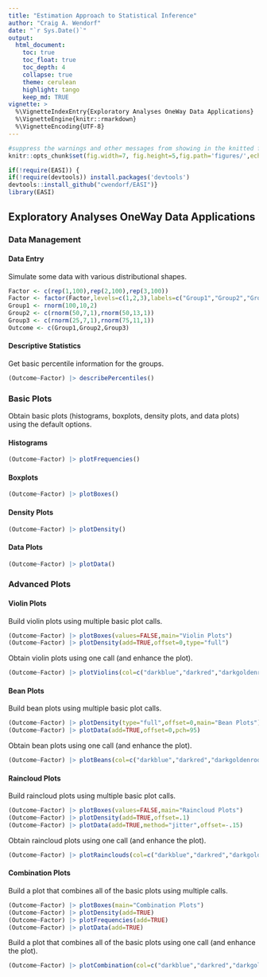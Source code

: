 ```yaml
---
title: "Estimation Approach to Statistical Inference"
author: "Craig A. Wendorf"
date: "`r Sys.Date()`"
output:
  html_document:
    toc: true
    toc_float: true
    toc_depth: 4
    collapse: true
    theme: cerulean
    highlight: tango
    keep_md: TRUE
vignette: >
  %\VignetteIndexEntry{Exploratory Analyses OneWay Data Applications}
  %\VignetteEngine{knitr::rmarkdown}
  %\VignetteEncoding{UTF-8}
---
```


```r
#suppress the warnings and other messages from showing in the knitted file.
knitr::opts_chunk$set(fig.width=7, fig.height=5,fig.path='figures/',echo=TRUE,warning=FALSE,message=FALSE)
```

```r
if(!require(EASI)) {
if(!require(devtools)) install.packages('devtools')
devtools::install_github("cwendorf/EASI")}
library(EASI)
```

## Exploratory Analyses OneWay Data Applications

### Data Management

#### Data Entry

Simulate some data with various distributional shapes.
```r
Factor <- c(rep(1,100),rep(2,100),rep(3,100))
Factor <- factor(Factor,levels=c(1,2,3),labels=c("Group1","Group2","Group3"))
Group1 <- rnorm(100,10,2)
Group2 <- c(rnorm(50,7,1),rnorm(50,13,1))
Group3 <- c(rnorm(25,7,1),rnorm(75,11,1))
Outcome <- c(Group1,Group2,Group3)
```

#### Descriptive Statistics

Get basic percentile information for the groups.
```r
(Outcome~Factor) |> describePercentiles()
```

### Basic Plots

Obtain basic plots (histograms, boxplots, density plots, and data plots) using the default options.

#### Histograms

```r
(Outcome~Factor) |> plotFrequencies()
```

#### Boxplots

```r
(Outcome~Factor) |> plotBoxes()
```

#### Density Plots

```r
(Outcome~Factor) |> plotDensity()
```

####  Data Plots

```r
(Outcome~Factor) |> plotData()
```

### Advanced Plots

#### Violin Plots

Build violin plots using multiple basic plot calls.
```r
(Outcome~Factor) |> plotBoxes(values=FALSE,main="Violin Plots")
(Outcome~Factor) |> plotDensity(add=TRUE,offset=0,type="full")
```

Obtain violin plots using one call (and enhance the plot).
```r
(Outcome~Factor) |> plotViolins(col=c("darkblue","darkred","darkgoldenrod"))
```

#### Bean Plots

Build bean plots using multiple basic plot calls.
```r
(Outcome~Factor) |> plotDensity(type="full",offset=0,main="Bean Plots")
(Outcome~Factor) |> plotData(add=TRUE,offset=0,pch=95)
```

Obtain bean plots using one call (and enhance the plot).
```r
(Outcome~Factor) |> plotBeans(col=c("darkblue","darkred","darkgoldenrod"))
```

#### Raincloud Plots

Build raincloud plots using multiple basic plot calls.
```r
(Outcome~Factor) |> plotBoxes(values=FALSE,main="Raincloud Plots")
(Outcome~Factor) |> plotDensity(add=TRUE,offset=.1)
(Outcome~Factor) |> plotData(add=TRUE,method="jitter",offset=-.15)
```

Obtain raincloud plots using one call (and enhance the plot).
```r
(Outcome~Factor) |> plotRainclouds(col=c("darkblue","darkred","darkgoldenrod"))
```

#### Combination Plots

Build a plot that combines all of the basic plots using multiple calls.
```r
(Outcome~Factor) |> plotBoxes(main="Combination Plots")
(Outcome~Factor) |> plotDensity(add=TRUE)
(Outcome~Factor) |> plotFrequencies(add=TRUE)
(Outcome~Factor) |> plotData(add=TRUE)
```

Build a plot that combines all of the basic plots using one call (and enhance the plot).
```r
(Outcome~Factor) |> plotCombination(col=c("darkblue","darkred","darkgoldenrod"))
```
